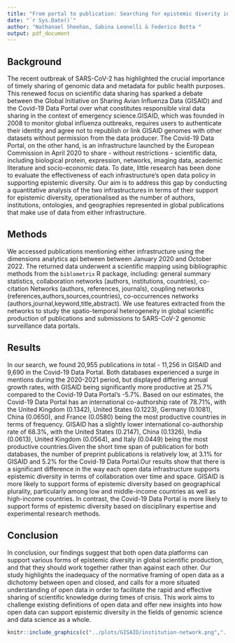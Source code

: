 ```yaml
---
title: "From portal to publication: Searching for epistemic diverity in genomic surveillance infrastructure"
date: "`r Sys.Date()`"
author: "Nathanael Sheehan, Sabina Leonelli & Federico Botta "
output: pdf_document
---
```



<!-- ```{r pressure, echo=FALSE, fig.cap="Data Governance - Open Science - Covid-19 - Epistemic Diversity", out.width = '100%'} -->
<!-- knitr::include_graphics("../plots/dna.png") -->
<!-- ``` -->
 

<!-- GISAID is a global initiative that enables scientists to access genomic data of the SARS-CoV-2 virus. The platform has been praised for its efforts in enabling global collaboration, yet it has also come under fire for its strict open data policy which requires researchers to sign a data sharing agreement that limits how they can use and share this data.  -->


<!--  The covid-19 pandemic has highlighted the importance of open data sharing as it has allowed researchers to rapidly respond to the pandemic through rapid knowledge exchange.  -->

<!-- Open data is often described as a panacea for the problems of data sharing in science. Yet, its often generalised definition lacks  The two common strains of open data - gratis and libre - are often described as antithetical to one another. Gratis open data is defined as "open data that is free of charge" and libre open data is defined as "open data that is free of legal, technological or social restrictions" (OECD, 2015). 

In recent history the debate between gratis and libre open data has largely played out between GISAID and the Covid-19 data portal in publications, public letters and leaked emails, yet little work has been done to quantitatively study the effectiveness of each platforms open data policy. We aim to address this research gap by conducting a quantitative analysis of the two platforms with regards to their support for epistemic diversity. 

We operationalise epistemic diversity as the number of authors, institutions, ontologies and geographies that are represented in global publications that make use of data from either platform. Epistemic diversity is important because it allows for different forms of knowledge to be represented in scientific research. For example, geographical diversity is important because it allows for different forms of knowledge about the virus to be represented in scientific research. Similarly, disciplinary diversity is important because it allows for different forms of knowledge about the virus to be represented in scientific research. The debate between gratis and libre open data has largely played out between GISAID and the Covid-19 Data Portal. GISAID is a gratis open data platform that was launched in 2008 in response to the outbreak of the H1N1 pandemic. The platform was designed to allow scientists to share genomic data about emerging pathogens with one another. The platform requires users to sign a Data Use Agreement (DUA) which stipulates that users will not share the data with anyone who does not have a DUA. 

The Covid-19 Data Portal is a libre open data platform that was launched in 2020 in response to the outbreak of the SARS-CoV-2 pandemic. The platform was designed to allow scientists to share genomic data about the virus with one another. The platform does not require users to sign a DUA. 

The debate between the two platforms has largely played out in the form of publications, public letters and leaked emails. For example, in May 2020, GISAID released a statement which criticised the Covid-19 Data Portal for not requiring users to sign a DUA. The statement claimed that the lack of a DUA would lead to the misuse of data and would hamper efforts to track the spread of the virus. In response, the Covid-19 Data Portal released a statement which claimed that the DUA was unnecessary and that it would hamper efforts to track the spread of the virus. 

In September 2020, GISAID released an open letter which criticised the Covid-19 Data Portal for not requiring users to sign a DUA. The letter claimed that the lack of a DUA would lead to the misuse of data and would hamper efforts to track the spread of the virus. In response, the Covid-19 Data Portal released a statement which claimed that the DUA was unnecessary and that it would hamper efforts to track the spread of the virus. 

In October 2020, GISAID released an email which criticised the Covid-19 Data Portal for not requiring users to sign a DUA. The email claimed that the lack of a DUA would lead to the misuse of data and would hamper efforts to track the spread of the virus. In response,  -->

## Background

The recent outbreak of SARS-CoV-2 has highlighted the crucial importance of timely sharing of genomic data and metadata for public health purposes. This renewed focus on scientific data sharing has sparked a debate between the Global Initiative on Sharing Avian Influenza Data (GISAID) and the Covid-19 Data Portal over what constitutes responsible viral data sharing in the context of emergency science.GISAID, which was founded in 2008 to monitor global influenza outbreaks, requires users to authenticate their identity and agree not to republish or link GISAID genomes with other datasets without permission from the data producer. The Covid-19 Data Portal, on the other hand, is an infrastructure launched by the European Commission in April 2020 to share - without restrictions - scientific data, including biological protein, expression, networks, imaging data, academic literature and socio-economic data. To date, little research has been done to evaluate the effectiveness of each infrastructure's open data policy in supporting epistemic diversity. Our aim is to address this gap by conducting a quantitative analysis of the two infrastructures in terms of their support for epistemic diversity, operationalised as the number of authors, institutions, ontologies, and geographies represented in global publications that make use of data from either infrastructure.

## Methods

We accessed publications mentioning either infrastructure using the dimensions analytics api between between January 2020 and October 2022. The returned data underwent a scientific mapping using bibliographic methods from the `biblometrix` R package, including: general summary statistics, collaboration networks (authors, institutions, countries), co-citation Networks (authors, references, journals), coupling networks (references,authors,sources,countries), co-occurrences networks (authors,journal,keyword,title,abstract). We use features extracted from the networks to study the spatio-temporal heterogeneity in global scientific production of publications and submissions to SARS-CoV-2 genomic surveillance data portals.

## Results
In our search, we found 20,955 publications in total - 11,256 in GISAID and 9,690 in the Covid-19 Data Portal. Both databases experienced a surge in mentions during the 2020-2021 period, but displayed differing annual growth rates, with GISAID being significantly more productive at 25.7% compared to the Covid-19 Data Portal's -5.7%. Based on our estimates, the Covid-19 Data Portal has an international co-authorship rate of 78.71%, with the United Kingdom (0.1342), United States (0.1223), Germany (0.1081), China (0.0650), and France (0.0580) being the most productive countries in terms of frequency. GISAID has a slightly lower international co-authorship rate of 68.3%, with the United States (0.2147), China (0.1326), India (0.0613), United Kingdom (0.0564), and Italy (0.0449) being the most productive countries.Given the short time span of publication for both databases, the number of preprint publications is relatively low, at 3.1% for GISAID and 5.2% for the Covid-19 Data Portal.Our results show that there is a significant difference in the way each open data infrastructure supports epistemic diversity in terms of collaboration over time and space. GISAID is more likely to support forms of epistemic diversity based on geographical plurality, particularly among low and middle-income countries as well as high-income countries. In contrast, the Covid-19 Data Portal is more likely to support forms of epistemic diversity based on disciplinary expertise and experimental research methods.

## Conclusion

In conclusion, our findings suggest that both open data platforms can support various forms of epistemic diversity in global scientific production, and that they should work together rather than against each other. Our study highlights the inadequacy of the normative framing of open data as a dichotomy between open and closed, and calls for a more situated understanding of open data in order to facilitate the rapid and effective sharing of scientific knowledge during times of crisis. This work aims to challenge existing definitions of open data and offer new insights into how open data can support epistemic diversity in the fields of genomic science and data science as a whole.

```r
knitr::include_graphics(c("../plots/GISAID/institution-network.png","../plots/EMBL/institution-network.png"))
```

<!-- > Supplementary material - including code, data and presentations - can be accessed through the papers github [repository](https://github.com/natesheehan/OPEN-GM/).  -->

<!-- <p style="text-align:center;font-size:3em"> <b>*</b></p> -->


<!-- # Diverse enough: A scientific mapping of sars-cov-2 genome databases  -->

<!-- ## Background -->

<!-- Open Data is often lumped into two categories: "gratis" or "libre". These two terms have famously defined a period of open source history where computer scientists fought over the semantic import of describing technical processes and artefacts. As the quote famously goes "free as in speach, not beer" libre is Stallmans preposition in articulating the Free Software Movement (FOSS) and his position in defending freedom as a first principle in software and data exchange.  -->

<!-- The theme of epistemic diveristy has been explored in Open Science initiatives by identifying the number of factors in which can shape a diverse Open Science project. These include, but are not limited to a diversification of methods, characteristics of researchers, funding, geo-political location and intellectual property regimes (Leonelli 2021).One could say there are two main arguments for epistemic diversity; one is practical and the other is normative. The practical argument for epistemic diversity rests on the idea that diverse perspectives lead to new insights and theories. This argument has been put forward by many social epistemologists, including Helen Longino (2002) and Evelyn Fox Keller (1985). Longino argues that epistemic diversity is important because it leads to “the cognitive benefits of confrontation with alternative points of view” (2002, p. 74). In other words, when different perspectives are brought into contact with each other, they can challenge and improve each other. This process of confrontation and exchange is essential for scientific progress. Keller makes a similar point when she argues that “diversity…is an indispensable condition of fruitful scientific research” (1985, p. 21). She goes on to say that “without…diversity…there could be no growth in our knowledge” (1985, p. 21). Thus, according to the practical argument, epistemic diversity is important because it leads to better science. On the other hand, the normative argument for epistemic diversity rests on the idea that diverse perspectives should be included in science for moral or political reasons. This argument has been put forward by many feminist philosophers of science, including Sandra Harding (1986) and Donna Haraway (1991). Harding argues that we should strive for an “optimal mix” of voices in science because this would lead to “a more just society”. These arguments are not mutually exclusive, and both can be used to support the case for epistemic diversity. -->
<!-- <!-- #the semantic weighed with signifcant import - and for many still does.  --> 

<!-- <!-- and computer scientists jousted with defining . Libre, coming from the latin word "free", is famously known to come from Richard Stiemns articulataion of the , where among his   --> 

<!-- <!-- Altough these categories were intially developed to distingiush between the nuances of Open Access publications types, the terms have grown in the vernacular of data scholars and practitioners to taxonamise the various forms of OD. The terms are linguistically shared within the software movement  --> 

<!-- <!-- The latent potential of Open Data (OD) to radically improve knowledge exchange came into momentous actualisation during the Covid-19 pandemic and now, more than ever, plays a critical role in the ways institutions, governments and businesses operate. Typically, when deciphering what socio-legal form OD is  --> 

<!-- <!-- In his data driven history of bioinformatics, Hughes documents the long tradition and  --> 


<!-- <!-- Like the literature in Open Access, the terms "gratis" and "libre" have been used to describe two key formulations of openness. For example, gratis, coming from the  --> 

<!-- <!-- and the subsequent time passed since global sanctions and mandates were lifted in most countries. During this short but on going history, OD in its many forms and functions has come to play a commonplace role in the organisation of knowledge exchange among a global network of scientists, institutions, businesses and governments. This  --> 

<!-- <!-- As Jamie Leach concludes the resilience across research communicates to effectively solve what ever may be virus X will fundamentally rely on the manifestation of open access, open data and open science  as "new normals", he write "anything less will be regression without justification". Leach is not alone, many others agree with his orientation that  --> 

<!-- <!-- analysed using high-throughout put sequence machine in labatories spread across the globe. The field of genomic science and its cultural scientific norms of accepting the unrestricted sharing of genomic data  --> 


<!-- <!-- oncludes, . While taken in its most utopian reading, Leach argument for Open Science, Open Data and Open Access etc missi   --> 


<!-- What has been the debate between the two portals? -->

<!-- Nature letter -->
<!-- Gobels phd paper -->
<!-- Global disparities paper -->
<!-- Our previous work -->

<!-- How does this study fill the lacuna in research? -->

<!-- ## Data and Methods -->

<!-- The following section outlines the data and methods used as an emperical tool in this investigation. Although one of the authors have aforementioned in previous work against one of the methodologies used in this paper - biblometric analysis (Leonelli REF) - a degree of explanation may be needed.  -->

<!-- ### Data collection -->

<!-- Include queries, where teh data was from, what catefories were searched against, time, language, article type and manual filtering efforts.  -->

<!-- ### Data Analysis -->

<!-- - Explain scientific mapping, Bibliometric analysis, regression and state all the software and packages being used. -->

<!-- - Summary statistics -->

<!-- - Networks of publications -->

<!-- - Spatio-temporal correlations -->

<!-- ## Results -->

<!-- ### GISAID -->

<!-- ```{r, echo=FALSE, fig.cap="Data Governance - Open Science - Covid-19 - Epistemic Diversity", out.width = '100%'} -->
<!-- S = readRDS("../data/sum-ena-corpus.rds") -->
<!-- knitr::kable(as.data.frame(S$MainInformationDF)) -->
<!-- ``` -->

<!-- ```{r, echo=FALSE, fig.cap="Data Governance - Open Science - Covid-19 - Epistemic Diversity", out.width = '100%'} -->
<!-- knitr::include_graphics("../plots/EMBL/mcp-scp.png") -->
<!-- ``` -->


<!-- ```{r, echo=FALSE, fig.cap="Data Governance - Open Science - Covid-19 - Epistemic Diversity", out.width = '100%'} -->
<!-- knitr::include_graphics("../plots/presentation/gisaid-networks.png") -->
<!-- ``` -->

<!-- ### The Covid-19 Data Portal -->

<!-- #### Summary Statistics -->

<!-- ```{r, echo=FALSE, fig.cap="Data Governance - Open Science - Covid-19 - Epistemic Diversity", out.width = '100%'} -->
<!-- S = readRDS("../data/sum-ena-corpus.rds") -->
<!-- knitr::kable(as.data.frame(S$MainInformationDF)) -->
<!-- ``` -->

<!-- #### Networks  -->

<!-- ```{r, echo=FALSE, fig.cap="Data Governance - Open Science - Covid-19 - Epistemic Diversity", out.width = '100%'} -->
<!-- knitr::include_graphics("../plots/EMBL/mcp-scp.png") -->
<!-- ``` -->


<!-- ```{r, echo=FALSE, fig.cap="Data Governance - Open Science - Covid-19 - Epistemic Diversity", out.width = '100%'} -->
<!-- knitr::include_graphics("../plots/EMBL/author-network.png") -->
<!-- ``` -->


<!-- ```{r, echo=FALSE, fig.cap="Data Governance - Open Science - Covid-19 - Epistemic Diversity", out.width = '100%'} -->
<!-- knitr::include_graphics("../plots/EMBL/country-network.png") -->
<!-- ``` -->


<!-- ```{r, echo=FALSE, fig.cap="Data Governance - Open Science - Covid-19 - Epistemic Diversity", out.width = '100%'} -->
<!-- knitr::include_graphics("../plots/EMBL/institution-network.png") -->
<!-- ``` -->


<!-- ```{r, echo=FALSE, fig.cap="Data Governance - Open Science - Covid-19 - Epistemic Diversity", out.width = '100%'} -->
<!-- knitr::include_graphics("../plots/EMBL/keyword-network.png") -->
<!-- ``` -->


<!-- ## Discussion -->



<!-- ## Conclusion -->

<!-- ## References -->

<!-- <!-- Throughout the Covid-19 pandemic, genomic science was lauded as pursuing a utopian vision of global scientific co-ordination and collaboration in order to discover solutions for vaccines, hospital protocols and study the pathogen genetic mutations which shook the world. While in many ways, the increased volume, velocity and variety of genomic data sharing that happened in the height of the pandemic did indeed enable a fast track to SARS-Cov-2 solutionism, it is difficult to untangle the fields historical - and present - associations with both European and North American imperialism. Imperialist practices in genomic science embrace socio-scientifc paternalism, the invisibility of labour through the means of technology, and the dissonance among previously colonised countries and their colonising counterparts. Such issues affect the vernacularisation of genomic science, the translation of data into knowledge and the way in which technology is deployed. The way in which genomic data is governed during a pandemic can have profound implications for how the science is used, and by whom.  -->


<!-- The SARS-CoV-2 pandemic has seen a dramatic increase in the use of genomic data, with initiatives such as the Global Initiative on Sharing All Influenza Data (GISAID) and the Covid-19 Data Portal being among the leading in facilitating open sharing of all kinds; sequence, patient metadata records ,photogenic trees, literature and much more*. Despite this seemingly aulurtistic image of science, there has been an on going debate questioning if these increased sharing may not be inclusive or diverse enough, and that existing inequalities among global scientific networks may be exacerbated. Following on from this line of inquiry, -->
